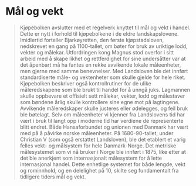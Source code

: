 
# Mål og vekt

<Blockquote
    quote='«Fordi det nå er vedtatt over hele landet at samme pund, vetter, lodd, målekar og stikker skal gjelde over hele landet, slik at fåkunnige folk kan narres mye mindre, hvor de enn kan være i landet.»'
    footer='Kjøpebolken, kapittel 29' />

Kjøpebolken avslutter med et regelverk knyttet til mål og vekt i handel. Dette er nytt i forhold til kjøpebolkene i de eldre landskapslovene. Imidlertid forteller Bjarkøyretten, den første kjøpstadsloven, nedskrevet en gang på 1100-tallet, om bøter for bruk av uriktige lodd, vekter og målekar. Utfordringen kong Magnus stod overfor i sitt arbeid med å skape likhet og rettferdighet for sine undersåtter var at det åpenbart må ha fantes en rekke avvikende lokale måleenheter, men gjerne med samme benevnelser. Med Landsloven ble det innført standardiserte måle- og vektenheter som skulle gjelde for hele riket. Kjøpebolken beskriver også kontrollrutiner for de ulike måleredskapene som ble brukt til handel for å unngå juks. Lagmannen skulle oppbevare et offisielt sett målekar, vekter, lodd og målestaver som bøndene årlig skulle kontrollere sine egne mot på lagtingene. Avvikende måleredskaper skulle justeres eller ødelegges, og feil bruk ble bøtelagt. Selv om måleenheter vi kjenner fra Landslovens tid har vært i bruk til langt opp i moderne tid har verdiene de representerte blitt endret. Både Hansaforbundet og unionen med Danmark har vært med på å påvirke norske måleenheter. På 1680-90-tallet, under Christian V (som også erstattet Landsloven), ble det etablert et varig felles vekt- og målsystem for hele Danmark-Norge. Det metriske målesystemet som vi nå bruker i Norge ble innført i 1875, like etter at det ble anerkjent som internasjonalt målesystem for å lette internasjonal handel. Dette enhetlige systemet for både lengde, vekt og rominnhold, og en delelighet på 10, skilte seg fundamentalt fra tidligere tiders mål og vekt.